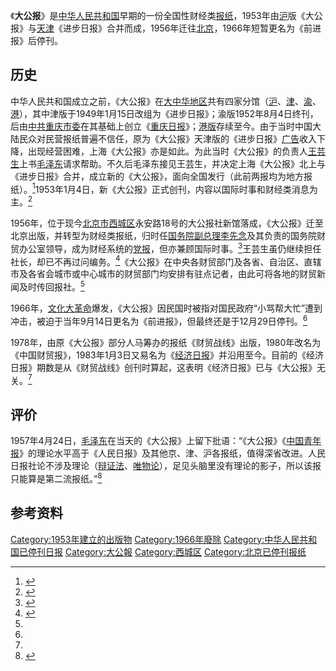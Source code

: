 {{Infobox newspaper
|名稱=大公报
|報頭=Takungpao logo.svg
|類型=[[日报|日报]]
|版式=[[大报|大报]]
|擁有者=[[中华人民共和国国务院|国务院]]财贸办公室
|出版商=大公报社
|創辦人=[[王芸生|王芸生]]
|創刊日=1953年1月4日
|停刊日=1966年12月29日
|政治立場=
|語言=[[中文|中文]]
|總部={{PRC}}[[北京市|北京市]][[宣武区|宣武区]]（今属[[西城区|西城区]]）永安路18号
}}
《'''大公报'''》是[[中华人民共和国|中华人民共和国]]早期的一份全国性财经类[[报纸|报纸]]，1953年由[[上海|沪]]版《大公报》与[[天津|天津]]《进步日报》合并而成，1956年迁往[[北京|北京]]，1966年短暂更名为《前进报》后停刊。

==历史==
中华人民共和国成立之前，《大公报》在[[大中华地区|大中华地区]]共有四家分馆（[[上海|沪]]、[[天津|津]]、[[重庆|渝]]、[[香港|港]]），其中津版于1949年1月15日改组为《进步日报》；渝版1952年8月4日终刊，后由[[中共重庆市委|中共重庆市委]]在其基础上创立《[[重庆日报_(中华人民共和国)|重庆日报]]》；[[大公报|港版]]存续至今。由于当时中国大陆民众对民营报纸普遍不信任，原为《大公报》天津版的《进步日报》[[广告|广告]]收入下降，出现经营困难，上海《大公报》亦是如此。为此当时《大公报》的负责人[[王芸生|王芸生]]上书[[毛泽东|毛泽东]]请求帮助。不久后毛泽东接见王芸生，并决定上海《大公报》北上与《进步日报》合并，成立新的《大公报》，面向全国发行（此前两报均为地方报纸）。<ref name=shuoshuo>{{cite journal|author=胡邦定|title=说说北京《大公报》（上）|journal=百年潮|publisher=中国中共党史学会|location=北京市|year=2010|volume=|issue=4|pages=61-66|issn=1007-4295}}</ref>1953年1月4日，新《大公报》正式创刊，内容以国际时事和财经类消息为主。<ref>{{cite journal|author=张颂甲|title=我所了解的《大公报》|journal=传媒|publisher=中国出版科学研究所|location=北京市|year=2002|volume=|issue=7|page=37|issn=1009-9263}}</ref>

1956年，位于现今[[北京市|北京市]][[西城区|西城区]]永安路18号的大公报社新馆落成，《大公报》迁至北京出版，并转型为财经类报纸，归时任[[中华人民共和国国务院|国务院]][[国务院副总理|副总理]][[李先念|李先念]]及其负责的国务院财贸办公室领导，成为财经系统的[[党报|党报]]，但亦兼顾国际时事。<ref name=jingli>{{cite journal|author=张颂甲|title=从《进步日报》到《前进报》——我在解放后《大公报》的一段经历|journal=新闻记者|location=上海市|publisher=[[上海报业集团|上海报业集团]];上海社会科学院新闻研究所|year=2015|volume=3|pages=55-62|issn=1006-3277}}</ref>王芸生虽仍继续担任社长，却已不再过问编务。<ref>{{cite web|author=张刃|title=大公报：从民办到“官媒”的转变|url=http://yhcqw.com/30/10175_2.html|website=炎黄春秋网|accessdate=2020-09-28|archive-date=2020-09-29|archive-url=https://web.archive.org/web/20200929104500/http://yhcqw.com/30/10175_2.html|dead-url=yes}}</ref>《大公报》在中央各财贸部门及各省、自治区、直辖市及各省会城市或中心城市的财贸部门均安排有驻点记者，由此可将各地的财贸新闻及时传回报社。<ref name=jingli/>

1966年，[[文化大革命|文化大革命]]爆发，《大公报》因民国时被指对国民政府“小骂帮大忙”遭到冲击，被迫于当年9月14日更名为《前进报》，但最终还是于12月29日停刊。<ref name=jingli/>

1978年，由原《大公报》部分人马筹办的报纸《财贸战线》出版，1980年改名为《中国财贸报》，1983年1月3日又易名为《[[经济日报_(中国大陆)|经济日报]]》并沿用至今。目前的《经济日报》期数是从《财贸战线》创刊时算起，这表明《经济日报》已与《大公报》无关。<ref name=shuoshuo/>

==评价==
1957年4月24日，[[毛泽东|毛泽东]]在当天的《大公报》上留下批语：“《大公报》《[[中国青年报|中国青年报]]》的理论水平高于《人民日报》及其他京、津、沪各报纸，值得深省改进。人民日报社论不涉及理论（[[辩证法|辩证法]]、[[唯物论|唯物论]]），足见头脑里没有理论的影子，所以该报只能算是第二流报纸。”<ref>{{cite web|author=易达鹏|title=胡乔木如何进入和淡出毛泽东视野|url=http://dangshi.people.com.cn/n/2013/0614/c85037-21844867-5.html|website=人民网|accessdate=2020-09-28|date=2013-06-14|archiveurl=https://web.archive.org/web/20201003102526/http://dangshi.people.com.cn/n/2013/0614/c85037-21844867-5.html|archivedate=2020-10-03|deadurl=no}}</ref>

==参考资料==
{{reflist|30em}}

[[Category:1953年建立的出版物|Category:1953年建立的出版物]]
[[Category:1966年廢除|Category:1966年廢除]]
[[Category:中华人民共和国已停刊日报|Category:中华人民共和国已停刊日报]]
[[Category:大公報|Category:大公報]]
[[Category:西城区|Category:西城区]]
[[Category:北京已停刊报纸|Category:北京已停刊报纸]]